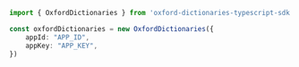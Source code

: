 ```typescript index.ts
import { OxfordDictionaries } from 'oxford-dictionaries-typescript-sdk';

const oxfordDictionaries = new OxfordDictionaries({
    appId: "APP_ID",
    appKey: "APP_KEY",
})
```